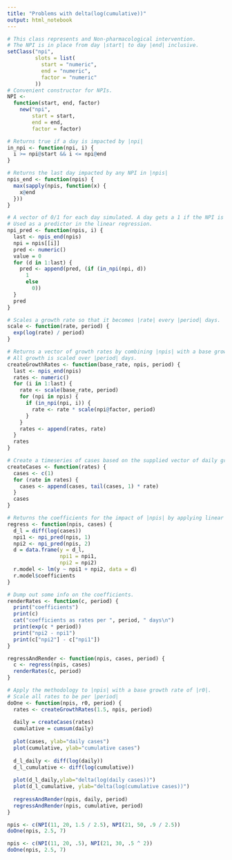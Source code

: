 ```yaml
---
title: "Problems with delta(log(cumulative))"
output: html_notebook
---
```


```r
# This class represents and Non-pharmacological intervention.
# The NPI is in place from day |start| to day |end| inclusive.
setClass("npi",
         slots = list(
           start = "numeric",
           end = "numeric",
           factor = "numeric"
         ))
# Convenient constructor for NPIs.
NPI <-
  function(start, end, factor)
    new("npi",
        start = start,
        end = end,
        factor = factor)

# Returns true if a day is impacted by |npi|
in_npi <- function(npi, i) {
  i >= npi@start && i <= npi@end
}

# Returns the last day impacted by any NPI in |npis|
npis_end <- function(npis) {
  max(sapply(npis, function(x) {
    x@end
  }))
}

# A vector of 0/1 for each day simulated. A day gets a 1 if the NPI is active on that day, 0 otherwise.
# Used as a predictor in the linear regression.
npi_pred <- function(npis, i) {
  last <- npis_end(npis)
  npi = npis[[i]]
  pred <- numeric()
  value = 0
  for (d in 1:last) {
    pred <- append(pred, (if (in_npi(npi, d))
      1
      else
        0))
  }
  pred
}

# Scales a growth rate so that it becomes |rate| every |period| days.
scale <- function(rate, period) {
  exp(log(rate) / period)
}

# Returns a vector of growth rates by combining |npis| with a base growth rate.
# All growth is scaled over |period| days.
createGrowthRates <- function(base_rate, npis, period) {
  last <- npis_end(npis)
  rates <- numeric()
  for (i in 1:last) {
    rate <- scale(base_rate, period)
    for (npi in npis) {
      if (in_npi(npi, i)) {
        rate <- rate * scale(npi@factor, period)
      }
    }
    rates <- append(rates, rate)
  }
  rates
}

# Create a timeseries of cases based on the supplied vector of daily growth rates.
createCases <- function(rates) {
  cases <- c(1)
  for (rate in rates) {
    cases <- append(cases, tail(cases, 1) * rate)
  }
  cases
}

# Returns the coefficients for the impact of |npis| by applying linear regression to diff(log(|cases|)).
regress <- function(npis, cases) {
  d_l = diff(log(cases))
  npi1 <- npi_pred(npis, 1)
  npi2 <- npi_pred(npis, 2)
  d = data.frame(y = d_l,
                 npi1 = npi1,
                 npi2 = npi2)
  r.model <- lm(y ~ npi1 + npi2, data = d)
  r.model$coefficients
}

# Dump out some info on the coefficients.
renderRates <- function(c, period) {
  print("coefficients")
  print(c)
  cat("coefficients as rates per ", period, " days\n")
  print(exp(c * period))
  print("npi2 - npi1")
  print(c["npi2"] - c["npi1"])
}

regressAndRender <- function(npis, cases, period) {
  c <- regress(npis, cases)
  renderRates(c, period)
}

# Apply the methodology to |npis| with a base growth rate of |r0|.
# Scale all rates to be per |period|
doOne <- function(npis, r0, period) {
  rates <- createGrowthRates(1.5, npis, period)
  
  daily = createCases(rates)
  cumulative = cumsum(daily)
  
  plot(cases, ylab="daily cases")
  plot(cumulative, ylab="cumulative cases")
  
  d_l_daily <- diff(log(daily))
  d_l_cumulative <- diff(log(cumulative))
  
  plot(d_l_daily,ylab="delta(log(daily cases))")
  plot(d_l_cumulative, ylab="delta(log(cumulative cases))")
  
  regressAndRender(npis, daily, period)
  regressAndRender(npis, cumulative, period)
}

npis <- c(NPI(11, 20, 1.5 / 2.5), NPI(21, 50, .9 / 2.5))
doOne(npis, 2.5, 7)

npis <- c(NPI(11, 20, .5), NPI(21, 30, .5 ^ 2))
doOne(npis, 2.5, 7)

```
